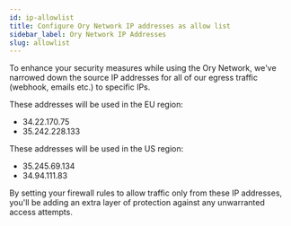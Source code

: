 ```yaml
---
id: ip-allowlist
title: Configure Ory Network IP addresses as allow list
sidebar_label: Ory Network IP Addresses
slug: allowlist
---
```


To enhance your security measures while using the Ory Network, we've narrowed down the source IP addresses for all of our egress
traffic (webhook, emails etc.) to specific IPs.

These addresses will be used in the EU region:

- 34.22.170.75
- 35.242.228.133

These addresses will be used in the US region:

- 35.245.69.134
- 34.94.111.83

By setting your firewall rules to allow traffic only from these IP addresses, you'll be adding an extra layer of protection
against any unwarranted access attempts.
